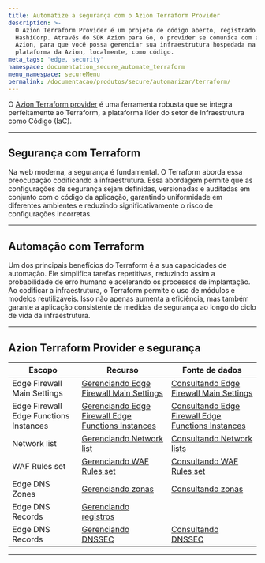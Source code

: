 ```yaml
---
title: Automatize a segurança com o Azion Terraform Provider
description: >-
  O Azion Terraform Provider é um projeto de código aberto, registrado na
  HashiCorp. Através do SDK Azion para Go, o provider se comunica com as APIs da
  Azion, para que você possa gerenciar sua infraestrutura hospedada na
  plataforma da Azion, localmente, como código.
meta_tags: 'edge, security'
namespace: documentation_secure_automate_terraform
menu_namespace: secureMenu
permalink: /documentacao/produtos/secure/automarizar/terraform/
---
```



O [Azion Terraform provider](https://registry.terraform.io/providers/aziontech/azion/latest/docs) é uma ferramenta robusta que se integra perfeitamente ao Terraform, a plataforma líder do setor de Infraestrutura como Código (IaC).

---

## Segurança com Terraform

Na web moderna, a segurança é fundamental. O Terraform aborda essa preocupação codificando a infraestrutura. Essa abordagem permite que as configurações de segurança sejam definidas, versionadas e auditadas em conjunto com o código da aplicação, garantindo uniformidade em diferentes ambientes e reduzindo significativamente o risco de configurações incorretas.

---

## Automação com Terraform

Um dos principais benefícios do Terraform é a sua capacidades de automação. Ele simplifica tarefas repetitivas, reduzindo assim a probabilidade de erro humano e acelerando os processos de implantação. Ao codificar a infraestrutura, o Terraform permite o uso de módulos e modelos reutilizáveis. Isso não apenas aumenta a eficiência, mas também garante a aplicação consistente de medidas de segurança ao longo do ciclo de vida da infraestrutura.

---

## Azion Terraform Provider e segurança

| Escopo | Recurso | Fonte de dados |
| --- | --- | --- |
|  Edge Firewall Main Settings | [Gerenciando Edge Firewall Main Settings ](https://registry.terraform.io/providers/aziontech/azion/latest/docs/resources/edge_firewall_main_setting) | [Consultando Edge Firewall Main Settings](https://registry.terraform.io/providers/aziontech/azion/latest/docs/data-sources/edge_firewall_main_settings) |
|  Edge Firewall Edge Functions Instances | [Gerenciando Edge Firewall Edge Functions Instances](https://registry.terraform.io/providers/aziontech/azion/latest/docs/resources/edge_firewall_edge_functions_instance) | [Consultando Edge Firewall Edge Functions Instances ](https://registry.terraform.io/providers/aziontech/azion/latest/docs/data-sources/edge_firewall_edge_function_instances) |
|  Network list | [Gerenciando Network list](https://registry.terraform.io/providers/aziontech/azion/latest/docs/resources/network_list) | [Consultando  Network lists](https://registry.terraform.io/providers/aziontech/azion/latest/docs/data-sources/network_lists) |
|  WAF Rules set | [Gerenciando WAF Rules set](https://registry.terraform.io/providers/aziontech/azion/latest/docs/resources/waf_rule_set) | [Consultando WAF Rules set](https://registry.terraform.io/providers/aziontech/azion/latest/docs/data-sources/waf_rule_sets) |
|  Edge DNS Zones | [Gerenciando zonas](https://registry.terraform.io/providers/aziontech/azion/latest/docs/resources/intelligent_dns_zone)| [Consultando zonas](https://registry.terraform.io/providers/aziontech/azion/latest/docs/data-sources/intelligent_dns_zones) |
|  Edge DNS Records | [Gerenciando registros](https://registry.terraform.io/providers/aziontech/azion/latest/docs/resources/intelligent_dns_record) | |
|  Edge DNS Records | [Gerenciando DNSSEC](https://registry.terraform.io/providers/aziontech/azion/latest/docs/resources/intelligent_dns_dnssec) | [Consultando DNSSEC](https://registry.terraform.io/providers/aziontech/azion/latest/docs/data-sources/intelligent_dns_dnssec)|

---

